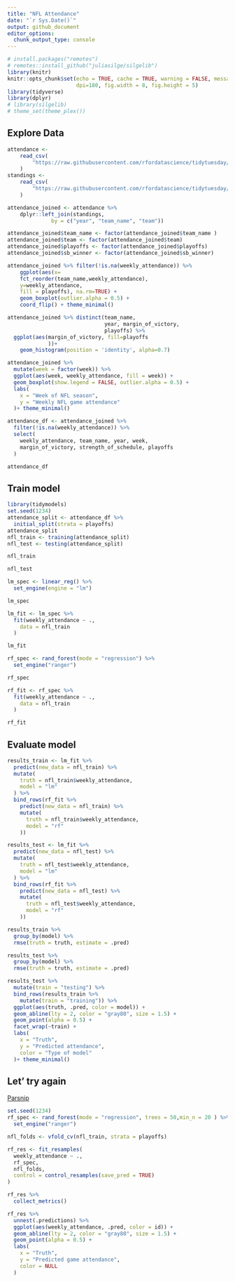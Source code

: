 ```yaml
---
title: "NFL Attendance"
date: "`r Sys.Date()`"
output: github_document
editor_options: 
  chunk_output_type: console
---
```


```r
# install.packages("remotes")
# remotes::install_github("juliasilge/silgelib")
library(knitr)
knitr::opts_chunk$set(echo = TRUE, cache = TRUE, warning = FALSE, message = FALSE,
                      dpi=180, fig.width = 8, fig.height = 5)
library(tidyverse)
library(dplyr)
# library(silgelib)
# theme_set(theme_plex())
```


## Explore Data

```r
attendance <-
    read_csv(
        "https://raw.githubusercontent.com/rfordatascience/tidytuesday/master/data/2020/2020-02-04/attendance.csv" , progress = TRUE
    )
standings <-
    read_csv(
        "https://raw.githubusercontent.com/rfordatascience/tidytuesday/master/data/2020/2020-02-04/standings.csv"
    )

attendance_joined <- attendance %>%
    dplyr::left_join(standings,
              by = c("year", "team_name", "team"))

attendance_joined$team_name <- factor(attendance_joined$team_name )
attendance_joined$team <- factor(attendance_joined$team)
attendance_joined$playoffs <- factor(attendance_joined$playoffs)
attendance_joined$sb_winner <- factor(attendance_joined$sb_winner)
```


```r
attendance_joined %>% filter(!is.na(weekly_attendance)) %>%
    ggplot(aes(x=
    fct_reorder(team_name,weekly_attendance), 
    y=weekly_attendance,
    fill = playoffs), na.rm=TRUE) +
    geom_boxplot(outlier.alpha = 0.5) +
    coord_flip() + theme_minimal()
```

```r
attendance_joined %>% distinct(team_name,
                               year, margin_of_victory,
                               playoffs) %>%
  ggplot(aes(margin_of_victory, fill=playoffs
             ))+
    geom_histogram(position = 'identity', alpha=0.7)
```

```r
attendance_joined %>%
  mutate(week = factor(week)) %>%
  ggplot(aes(week, weekly_attendance, fill = week)) +
  geom_boxplot(show.legend = FALSE, outlier.alpha = 0.5) +
  labs(
    x = "Week of NFL season",
    y = "Weekly NFL game attendance"
  )+ theme_minimal()
```


```r
attendance_df <- attendance_joined %>%
  filter(!is.na(weekly_attendance)) %>%
  select(
    weekly_attendance, team_name, year, week,
    margin_of_victory, strength_of_schedule, playoffs
  )

attendance_df
```

## Train model
```r
library(tidymodels)
set.seed(1234)
attendance_split <- attendance_df %>%
  initial_split(strata = playoffs)
attendance_split
nfl_train <- training(attendance_split)
nfl_test <- testing(attendance_split)

nfl_train

nfl_test
```

```r
lm_spec <- linear_reg() %>%
  set_engine(engine = "lm")

lm_spec

lm_fit <- lm_spec %>%
  fit(weekly_attendance ~ .,
    data = nfl_train
  )

lm_fit
```

```r

rf_spec <- rand_forest(mode = "regression") %>%
  set_engine("ranger")

rf_spec

rf_fit <- rf_spec %>%
  fit(weekly_attendance ~ .,
    data = nfl_train
  )

rf_fit
```



## Evaluate model

```r
results_train <- lm_fit %>%
  predict(new_data = nfl_train) %>%
  mutate(
    truth = nfl_train$weekly_attendance,
    model = "lm"
  ) %>%
  bind_rows(rf_fit %>%
    predict(new_data = nfl_train) %>%
    mutate(
      truth = nfl_train$weekly_attendance,
      model = "rf"
    ))

results_test <- lm_fit %>%
  predict(new_data = nfl_test) %>%
  mutate(
    truth = nfl_test$weekly_attendance,
    model = "lm"
  ) %>%
  bind_rows(rf_fit %>%
    predict(new_data = nfl_test) %>%
    mutate(
      truth = nfl_test$weekly_attendance,
      model = "rf"
    ))
```

```r
results_train %>%
  group_by(model) %>%
  rmse(truth = truth, estimate = .pred)

results_test %>%
  group_by(model) %>%
  rmse(truth = truth, estimate = .pred)
```


```r
results_test %>%
  mutate(train = "testing") %>%
  bind_rows(results_train %>%
    mutate(train = "training")) %>%
  ggplot(aes(truth, .pred, color = model)) +
  geom_abline(lty = 2, color = "gray80", size = 1.5) +
  geom_point(alpha = 0.5) +
  facet_wrap(~train) +
  labs(
    x = "Truth",
    y = "Predicted attendance",
    color = "Type of model"
  )+ theme_minimal()
```


## Let' try again   

[Parsnip](https://tidymodels.github.io/parsnip/)   


```r
set.seed(1234)
rf_spec <- rand_forest(mode = "regression", trees = 50,min_n = 20 ) %>%
  set_engine("ranger")

nfl_folds <- vfold_cv(nfl_train, strata = playoffs)

rf_res <- fit_resamples(
  weekly_attendance ~ .,
  rf_spec,
  nfl_folds,
  control = control_resamples(save_pred = TRUE)
)

rf_res %>%
  collect_metrics()
```

```r

rf_res %>%
  unnest(.predictions) %>%
  ggplot(aes(weekly_attendance, .pred, color = id)) +
  geom_abline(lty = 2, color = "gray80", size = 1.5) +
  geom_point(alpha = 0.5) +
  labs(
    x = "Truth",
    y = "Predicted game attendance",
    color = NULL
  )
```



